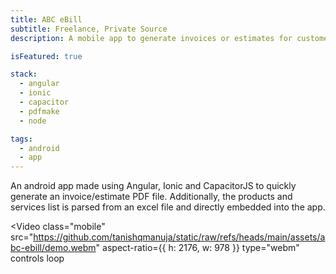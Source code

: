 ```yaml
---
title: ABC eBill
subtitle: Freelance, Private Source
description: A mobile app to generate invoices or estimates for customers in pdf format.

isFeatured: true

stack:
  - angular
  - ionic
  - capacitor
  - pdfmake
  - node

tags:
  - android
  - app
---
```



An android app made using Angular, Ionic and CapacitorJS to quickly generate an invoice/estimate PDF file. Additionally, the products and services list is parsed from an excel file and directly embedded into the app.

<Video
  class="mobile"
  src="https://github.com/tanishqmanuja/static/raw/refs/heads/main/assets/abc-ebill/demo.webm"
  aspect-ratio={{ h: 2176, w: 978 }}
  type="webm"
  controls
  loop
></Video>
